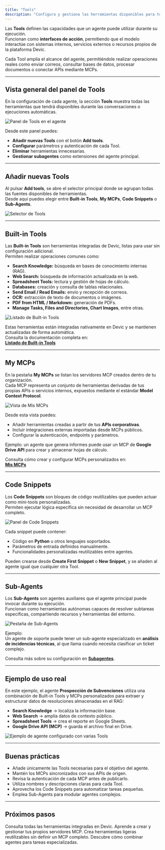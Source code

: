 ```yaml
---
title: "Tools"
description: "Configura y gestiona las herramientas disponibles para tus agentes en Devic: Built-in Tools, Mis MCPs, Code Snippets y Sub-Agents."
---
```


Las **Tools** definen las capacidades que un agente puede utilizar durante su ejecución.  
Funcionan como **interfaces de acción**, permitiendo que el modelo interactúe con sistemas internos, servicios externos o recursos propios de la plataforma Devic.

Cada Tool amplía el alcance del agente, permitiéndole realizar operaciones reales como enviar correos, consultar bases de datos, procesar documentos o conectar APIs mediante MCPs.

---

## Vista general del panel de Tools

En la configuración de cada agente, la sección **Tools** muestra todas las herramientas que tendrá disponibles durante las conversaciones o ejecuciones automáticas.

![Panel de Tools en el agente](7be02a3f-d108-4ab3-9651-49a90c4e3b82.png)

Desde este panel puedes:

- **Añadir nuevas Tools** con el botón **Add tools**.  
- **Configurar** parámetros y autenticación de cada Tool.  
- **Eliminar** herramientas innecesarias.  
- **Gestionar subagentes** como extensiones del agente principal.

---

## Añadir nuevas Tools

Al pulsar **Add tools**, se abre el selector principal donde se agrupan todas las fuentes disponibles de herramientas.  
Desde aquí puedes elegir entre **Built-in Tools**, **My MCPs**, **Code Snippets** o **Sub-Agents**.

![Selector de Tools](94d75235-ac8e-4496-964e-d2209c77ff3f.png)

---

## Built-in Tools

Las **Built-in Tools** son herramientas integradas de Devic, listas para usar sin configuración adicional.  
Permiten realizar operaciones comunes como:

- **Search Knowledge:** búsqueda en bases de conocimiento internas (RAG).  
- **Web Search:** búsqueda de información actualizada en la web.  
- **Spreadsheet Tools:** lectura y gestión de hojas de cálculo.  
- **Databases:** creación y consulta de tablas relacionales.  
- **Send Email / Read Emails:** envío y recepción de correos.  
- **OCR:** extracción de texto de documentos o imágenes.  
- **PDF from HTML / Markdown:** generación de PDFs.  
- **Manage Tasks, Files and Directories, Chart Images**, entre otras.

![Listado de Built-in Tools](94d75235-ac8e-4496-964e-d2209c77ff3f.png)

Estas herramientas están integradas nativamente en Devic y se mantienen actualizadas de forma automática.  
Consulta la documentación completa en:  
[**Listado de Built-in Tools**](../mcps/built-in-tools/tools-list)

---

## My MCPs

En la pestaña **My MCPs** se listan los servidores MCP creados dentro de tu organización.  
Cada MCP representa un conjunto de herramientas derivadas de tus propias APIs o servicios internos, expuestos mediante el estándar **Model Context Protocol**.

![Vista de Mis MCPs](0d3f6f71-fe74-4156-8572-8d8124786464.png)

Desde esta vista puedes:
- Añadir herramientas creadas a partir de tus **APIs corporativas**.  
- Incluir integraciones externas importadas desde MCPs públicos.  
- Configurar la autenticación, endpoints y parámetros.  

Ejemplo: un agente que genera informes puede usar un MCP de **Google Drive API** para crear y almacenar hojas de cálculo.

Consulta cómo crear y configurar MCPs personalizados en:  
[**Mis MCPs**](../mcps/my-mcps/what-it-is)

---

## Code Snippets

Los **Code Snippets** son bloques de código reutilizables que pueden actuar como mini-tools personalizadas.  
Permiten ejecutar lógica específica sin necesidad de desarrollar un MCP completo.

![Panel de Code Snippets](b2c49244-ce4b-44fd-9031-161bb0cfaf76.png)

Cada snippet puede contener:
- Código en **Python** u otros lenguajes soportados.  
- Parámetros de entrada definidos manualmente.  
- Funcionalidades personalizadas reutilizables entre agentes.

Pueden crearse desde **Create First Snippet** o **New Snippet**, y se añaden al agente igual que cualquier otra Tool.

---

## Sub-Agents

Los **Sub-Agents** son agentes auxiliares que el agente principal puede invocar durante su ejecución.  
Funcionan como herramientas autónomas capaces de resolver subtareas específicas, compartiendo recursos y herramientas del entorno.

![Pestaña de Sub-Agents](ddd1ff56-fbe2-4372-918d-64fe9f0e4b7e.png)

Ejemplo:  
Un agente de soporte puede tener un sub-agente especializado en **análisis de incidencias técnicas**, al que llama cuando necesita clasificar un ticket complejo.

Consulta más sobre su configuración en [**Subagentes**](./subagentes).

---

## Ejemplo de uso real

En este ejemplo, el agente **Prospección de Subvenciones** utiliza una combinación de Built-in Tools y MCPs personalizados para extraer y estructurar datos de resoluciones almacenadas en el RAG:

- **Search Knowledge** → localiza la información base.  
- **Web Search** → amplía datos de contexto público.  
- **Spreadsheet Tools** → crea el reporte en Google Sheets.  
- **Google Drive API (MCP)** → guarda el archivo final en Drive.

![Ejemplo de agente configurado con varias Tools](7be02a3f-d108-4ab3-9651-49a90c4e3b82.png)

---

## Buenas prácticas

- Añade únicamente las Tools necesarias para el objetivo del agente.  
- Mantén los MCPs sincronizados con sus APIs de origen.  
- Revisa la autenticación de cada MCP antes de publicarlo.  
- Utiliza nombres y descripciones claras para cada Tool.  
- Aprovecha los Code Snippets para automatizar tareas pequeñas.  
- Emplea Sub-Agents para modular agentes complejos.  

---

## Próximos pasos

<CardGroup cols={2}>
  <Card title="Built-in Tools" icon="cog" href="../mcps/built-in-tools">
    Consulta todas las herramientas integradas en Devic.
  </Card>
  <Card title="Mis MCPs" icon="wrench" href="../mcps/my-mcps/what-it-is">
    Aprende a crear y gestionar tus propios servidores MCP.
  </Card>
  <Card title="Code Snippets" icon="code" href="../mcps/my-mcps/tools-menu">
    Crea herramientas ligeras reutilizables sin definir un MCP completo.
  </Card>
  <Card title="Subagentes" icon="users" href="./subagentes">
    Descubre cómo combinar agentes para tareas especializadas.
  </Card>
</CardGroup>
